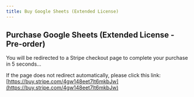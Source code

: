 ```yaml
---
title: Buy Google Sheets (Extended License)
---
```



<Head>
  <meta httpEquiv="refresh" content="5; url='https://buy.stripe.com/4gw148eet7lt6mkbJw'" />
</Head>

## Purchase Google Sheets (Extended License - Pre-order)

You will be redirected to a Stripe checkout page to complete your purchase in 5 seconds…

If the page does not redirect automatically, please click this link: [https://buy.stripe.com/4gw148eet7lt6mkbJw](https://buy.stripe.com/4gw148eet7lt6mkbJw)
